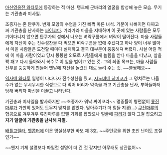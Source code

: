 [[마신영웅전 와타루]]에 등장하는 적 마신.
탱크에 군바리의 얼굴을 합성해 놓은 모습. 무기는 기관총과 미사일.

조종자는 존 탄쿠가. 번개 모양의 수염을 가진 삐쩍 마른 녀석. 기분이 나빠지면 다짜고짜 기관총을 난사하는 [[싸이코]]다. 가라가라 마을을 지배하며 이 곳에 있는 사람들은 모두 기어다니지 않으면 탄쿠가의 성에서 나오는 벼락구름에서 벼락이 떨어진다. 마을 사람들에게 자신이 주는 진수성찬을 다 먹으면 벼락구름을 없애 주겠다고 하나 양이 너무 많아서 마을 사람들은 도전할 때마다 실패하고 결국 대부분이 뚱뚱해져 버렸다. 사실 어릴 적에 이 마을 사람이었고 당시 뚱뚱한 외모로 사람들에게 놀림을 받다 마을을 떠났고, 살을 쫙 패고 다시 돌아와서 복수로 이 일을 벌이고 있는 것. 그의 최종 목표는, 마을 사람들 전부를 뚱뚱하게 만들어 옛날에 자신을 놀렸던 대로 놀려 주는 것. ~~불쌍해요~~

[[익사베 와타루]] 일행이 나타나자 진수성찬을 줬고, [[시노비베 히미코]]가 그 덩치로는 나올 수가 없는 무시무시한 식성으로 다 먹어 버리자 약속을 깨고 기관총을 난사, 부하들마저 당해 버리자 마신을 이끌고 나타난다.

기관총과 미사일을 발사하지만 ~~조종자가 워낙 싸이코라~~ 명중률이 형편없어 [[류진마루]]가 가만히 있어도 도무지 맞지를 않았다. 맞아주기가 더 힘들 지경(...) [[쿠진마루]]의 협공으로 겨우겨우 류진마루를 없앨 기회를 잡았으나 얼굴에 [[파리]]가 앉자 그걸 잡으려고 '''자기 얼굴에 기관총을 난사해 자멸.'''

[[배틀고릴라]], [[헬콥터]]에 이은 명실상부한 바보 제 3호. ~~주인공을 위한 초반 난이도 조절인가~~

~~왠지 기체 설명보다 파일럿 설명이 더 긴 것 같지만 아무래도 상관없어~~
